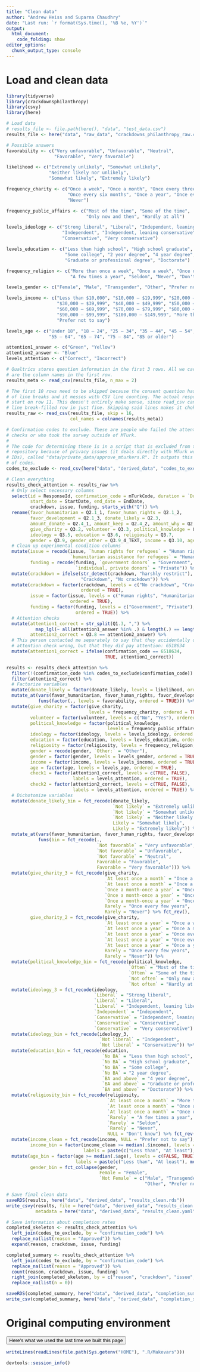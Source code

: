 ```yaml
---
title: "Clean data"
author: "Andrew Heiss and Suparna Chaudhry"
date: "Last run: `r format(Sys.time(), '%B %e, %Y')`"
output: 
  html_document:
    code_folding: show
editor_options: 
  chunk_output_type: console
---
```


# Load and clean data

```r
library(tidyverse)
library(crackdownsphilanthropy)
library(csvy)
library(here)

# Load data
# results_file <- file.path(here(), "data", "test_data.csv")
results_file <- here("data", "raw_data", "crackdowns_philanthropy_raw.csv")

# Possible answers
favorability <- c("Very unfavorable", "Unfavorable", "Neutral", 
                  "Favorable", "Very favorable")

likelihood <- c("Extremely unlikely", "Somewhat unlikely", 
                "Neither likely nor unlikely", 
                "Somewhat likely", "Extremely likely")

frequency_charity <- c("Once a week", "Once a month", "Once every three months", 
                       "Once every six months", "Once a year", "Once every few years", 
                       "Never")

frequency_public_affairs <- c("Most of the time", "Some of the time", 
                              "Only now and then", "Hardly at all")

levels_ideology <- c("Strong liberal", "Liberal", "Independent, leaning liberal", 
                     "Independent", "Independent, leaning conservative", 
                     "Conservative", "Very conservative")

levels_education <- c("Less than high school", "High school graduate", 
                      "Some college", "2 year degree", "4 year degree", 
                      "Graduate or professional degree", "Doctorate")

frequency_religion <- c("More than once a week", "Once a week", "Once or twice a month", 
                        "A few times a year", "Seldom", "Never", "Don't know")

levels_gender <- c("Female", "Male", "Transgender", "Other", "Prefer not to say")

levels_income <- c("Less than $10,000", "$10,000 – $19,999", "$20,000 – $29,999", 
                   "$30,000 – $39,999", "$40,000 – $49,999", "$50,000 – $59,999", 
                   "$60,000 – $69,999", "$70,000 – $79,999", "$80,000 – $89,999", 
                   "$90,000 – $99,999", "$100,000 – $149,999", "More than $150,000", 
                   "Prefer not to say")

levels_age <- c("Under 18", "18 – 24", "25 – 34", "35 – 44", "45 – 54", 
                "55 – 64", "65 – 74", "75 – 84", "85 or older")

attention1_answer <- c("Green", "Yellow")
attention2_answer <- "Blue"
levels_attention <- c("Correct", "Incorrect")

# Qualtrics stores question information in the first 3 rows. All we care about
# are the column names in the first row.
results_meta <- read_csv(results_file, n_max = 2)

# The first 10 rows need to be skipped because the consent question has a bunch
# of line breaks and it messes with CSV line counting. The actual responses
# start on row 11. This doesn't entirely make sense, since read_csv can read the
# line break-filled row in just fine. Skipping said lines makes it choke. <shrug>
results_raw <- read_csv(results_file, skip = 16,
                        col_names = colnames(results_meta))

# Confirmation codes to exclude. These are people who failed the attention
# checks or who took the survey outside of MTurk.
#
# The code for determining these is in a script that is excluded from the main
# repository because of privacy issues (it deals directly with MTurk worker
# IDs), called "data/private_data/approve_mturkers.R". It outputs this text list
# of codes.
codes_to_exclude <- read_csv(here("data", "derived_data", "codes_to_exclude.csv"))

# Clean everything
results_check_attention <- results_raw %>%
  # Only select necessary columns
  select(id = ResponseId, confirmation_code = mTurkCode, duration = `Duration (in seconds)`,
         start_date = StartDate, end_date = EndDate,
         crackdown, issue, funding, starts_with("Q")) %>%
  rename(favor_humanitarian = Q2.1_1, favor_human_rights = Q2.1_2, 
         favor_development = Q2.1_3, donate_likely = Q2.3, 
         amount_donate = Q2.4_1, amount_keep = Q2.4_2, amount_why = Q2.5,
         give_charity = Q3.2, volunteer = Q3.3, political_knowledge = Q3.4,
         ideology = Q3.5, education = Q3.6, religiosity = Q3.7,
         gender = Q3.9, gender_other = Q3.9_4_TEXT, income = Q3.10, age = Q3.11) %>%
  # Clean up experimental condition columns
  mutate(issue = recode(issue, `human rights for refugees` = "Human rights",
                        `humanitarian assistance for refugees` = "Humanitarian assistance"),
         funding = recode(funding, `government donors` = "Government",
                          `individual, private donors` = "Private")) %>%
  mutate(crackdown = ifelse(str_detect(crackdown, "harshly restrict"), 
                            "Crackdown", "No crackdown")) %>% 
  mutate(crackdown = factor(crackdown, levels = c("No crackdown", "Crackdown"), 
                            ordered = TRUE),
         issue = factor(issue, levels = c("Human rights", "Humanitarian assistance"), 
                        ordered = TRUE),
         funding = factor(funding, levels = c("Government", "Private"), 
                          ordered = TRUE)) %>% 
  # Attention checks
  mutate(attention1_correct = str_split(Q1.3, ",") %>% 
           map_lgl(~ all(attention1_answer %in% .) & length(.) == length(attention1_answer)),
         attention2_correct = Q3.8 == attention2_answer) %>% 
  # This person contacted me separately to say that they accidentally did the first
  # attention check wrong, but that they did pay attention: 6518634
  mutate(attention1_correct = ifelse(confirmation_code == 6518634,
                                     TRUE, attention1_correct)) 

results <- results_check_attention %>% 
  filter(!(confirmation_code %in% codes_to_exclude$confirmation_code)) %>% 
  filter(attention2_correct) %>%
  # Factorize variables
  mutate(donate_likely = factor(donate_likely, levels = likelihood, ordered = TRUE)) %>% 
  mutate_at(vars(favor_humanitarian, favor_human_rights, favor_development),
            funs(factor(., levels = favorability, ordered = TRUE))) %>% 
  mutate(give_charity = factor(give_charity, 
                               levels = frequency_charity, ordered = TRUE),
         volunteer = factor(volunteer, levels = c("No", "Yes"), ordered = TRUE),
         political_knowledge = factor(political_knowledge, 
                                      levels = frequency_public_affairs, ordered = TRUE),
         ideology = factor(ideology, levels = levels_ideology, ordered = TRUE),
         education = factor(education, levels = levels_education, ordered = TRUE),
         religiosity = factor(religiosity, levels = frequency_religion, ordered = TRUE),
         gender = recode(gender, `Other:` = "Other"),
         gender = factor(gender, levels = levels_gender, ordered = TRUE),
         income = factor(income, levels = levels_income, ordered = TRUE),
         age = factor(age, levels = levels_age, ordered = TRUE),
         check1 = factor(attention1_correct, levels = c(TRUE, FALSE),
                         labels = levels_attention, ordered = TRUE),
         check2 = factor(attention2_correct, levels = c(TRUE, FALSE),
                         labels = levels_attention, ordered = TRUE)) %>% 
  # Dichotomize variables
  mutate(donate_likely_bin = fct_recode(donate_likely,
                                        `Not likely` = "Extremely unlikely",
                                        `Not likely` = "Somewhat unlikely",
                                        `Not likely` = "Neither likely nor unlikely",
                                        Likely = "Somewhat likely",
                                        Likely = "Extremely likely")) %>% 
  mutate_at(vars(favor_humanitarian, favor_human_rights, favor_development),
            funs(bin = fct_recode(., 
                                  `Not favorable` = "Very unfavorable",
                                  `Not favorable` = "Unfavorable",
                                  `Not favorable` = "Neutral",
                                  Favorable = "Favorable",
                                  Favorable = "Very favorable"))) %>% 
  mutate(give_charity_3 = fct_recode(give_charity,
                                     `At least once a month` = "Once a week",
                                     `At least once a month` = "Once a month",
                                     `Once a month-once a year` = "Once every three months",
                                     `Once a month-once a year` = "Once every six months",
                                     `Once a month-once a year` = "Once a year",
                                     Rarely = "Once every few years",
                                     Rarely = "Never") %>% fct_rev(),
         give_charity_2 = fct_recode(give_charity,
                                     `At least once a year` = "Once a week",
                                     `At least once a year` = "Once a month",
                                     `At least once a year` = "Once every three months",
                                     `At least once a year` = "Once every six months",
                                     `At least once a year` = "Once a year",
                                     Rarely = "Once every few years",
                                     Rarely = "Never")) %>% 
  mutate(political_knowledge_bin = fct_recode(political_knowledge,
                                              `Often` = "Most of the time",
                                              `Often` = "Some of the time",
                                              `Not often` = "Only now and then",
                                              `Not often` = "Hardly at all") %>% fct_rev()) %>% 
  mutate(ideology_3 = fct_recode(ideology,
                                 `Liberal` = "Strong liberal",
                                 `Liberal` = "Liberal",
                                 `Liberal` = "Independent, leaning liberal",
                                 `Independent` = "Independent",
                                 `Conservative` = "Independent, leaning conservative",
                                 `Conservative` = "Conservative",
                                 `Conservative` = "Very conservative") %>% fct_rev()) %>% 
  mutate(ideology_bin = fct_recode(ideology_3,
                                   `Not liberal` = "Independent",
                                   `Not liberal` = "Conservative")) %>% 
  mutate(education_bin = fct_recode(education,
                                    `No BA` = "Less than high school",
                                    `No BA` = "High school graduate",
                                    `No BA` = "Some college",
                                    `No BA` = "2 year degree",
                                    `BA and above` = "4 year degree",
                                    `BA and above` = "Graduate or professional degree",
                                    `BA and above` = "Doctorate")) %>% 
  mutate(religiosity_bin = fct_recode(religiosity,
                                      `At least once a month` = "More than once a week",
                                      `At least once a month` = "Once a week",
                                      `At least once a month` = "Once or twice a month",
                                      `Rarely` = "A few times a year",
                                      `Rarely` = "Seldom",
                                      `Rarely` = "Never",
                                      NULL = "Don't know") %>% fct_rev()) %>% 
  mutate(income_clean = fct_recode(income, NULL = "Prefer not to say"),
         income_bin = factor(income_clean >= median(.$income), levels = c(FALSE, TRUE),
                             labels = paste(c("Less than", "At least"), median(.$income)))) %>% 
  mutate(age_bin = factor(age >= median(.$age), levels = c(FALSE, TRUE),
                          labels = paste(c("Less than", "At least"), median(.$age))),
         gender_bin = fct_collapse(gender,
                                   Female = "Female",
                                   `Not Female` = c("Male", "Transgender", 
                                                    "Other", "Prefer not to say")))

# Save final clean data
saveRDS(results, here("data", "derived_data", "results_clean.rds"))
write_csvy(results, file = here("data", "derived_data", "results_clean.csv"),
           metadata = here("data", "derived_data", "results_clean.yaml"), na = "NA")
```

```r
# Save information about completion rates
completed_skeleton <- results_check_attention %>% 
  left_join(codes_to_exclude, by = "confirmation_code") %>% 
  replace_na(list(reason = "Approved")) %>% 
  expand(reason, crackdown, issue, funding)

completed_summary <- results_check_attention %>% 
  left_join(codes_to_exclude, by = "confirmation_code") %>% 
  replace_na(list(reason = "Approved")) %>% 
  count(reason, crackdown, issue, funding) %>% 
  right_join(completed_skeleton, by = c("reason", "crackdown", "issue", "funding")) %>% 
  replace_na(list(n = 0))

saveRDS(completed_summary, here("data", "derived_data", "completion_summary.rds"))
write_csv(completed_summary, here("data", "derived_data", "completion_summary.csv"))
```


# Original computing environment

<button data-toggle="collapse" data-target="#sessioninfo" class="btn btn-primary btn-md btn-info">Here's what we used the last time we built this page</button>

<div id="sessioninfo" class="collapse">

```r
writeLines(readLines(file.path(Sys.getenv("HOME"), ".R/Makevars")))

devtools::session_info()
```

</div>  
